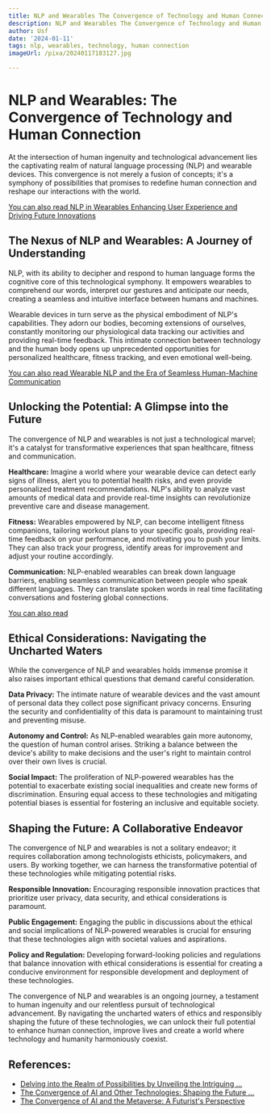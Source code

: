 ```yaml
---
title: NLP and Wearables The Convergence of Technology and Human Connection
description: NLP and Wearables The Convergence of Technology and Human Connection
author: Usf
date: '2024-01-11'
tags: nlp, wearables, technology, human connection
imageUrl: /pixa/20240117183127.jpg

---
```

# NLP and Wearables: The Convergence of Technology  and Human Connection

At the intersection of human ingenuity and technological advancement lies the  captivating realm of natural language processing (NLP) and wearable devices. This convergence is not merely a fusion of  concepts;  it's a symphony  of possibilities that  promises to redefine human connection and reshape our interactions with the world.

[You can also read NLP in Wearables Enhancing User Experience and  Driving Future Innovations](NLP%20in%20Wearables%20Enhancing%20User%20Experience%20and%20Driving%20Future%20Innovations)


## The  Nexus  of NLP and Wearables: A Journey of Understanding

NLP, with  its ability to decipher and  respond to human language forms the cognitive  core of this technological symphony. It  empowers wearables  to comprehend our  words, interpret our gestures and anticipate our needs, creating a seamless and intuitive interface  between humans and machines.

Wearable devices in turn serve as the physical embodiment of NLP's capabilities. They adorn our bodies, becoming extensions of ourselves, constantly monitoring our physiological data tracking our activities and providing real-time feedback.  This  intimate connection between technology  and  the human body  opens up unprecedented opportunities for personalized healthcare, fitness tracking, and even emotional well-being.

[You can also read Wearable NLP and the Era of Seamless Human-Machine Communication](Wearable%20NLP%20and%20the%20Era%20of%20Seamless%20Human-Machine%20Communication)


## Unlocking the Potential: A Glimpse into the Future

The convergence of NLP and wearables is  not just a technological marvel; it's a catalyst for transformative experiences that span healthcare, fitness and communication.

**Healthcare:** Imagine a world where your wearable device can detect early signs of  illness, alert you to potential health risks, and even provide personalized treatment recommendations. NLP's ability  to analyze vast amounts of medical  data and provide real-time insights can revolutionize preventive care and disease management.

**Fitness:** Wearables empowered  by NLP,  can become  intelligent fitness companions,  tailoring workout plans to your specific goals, providing real-time feedback on your performance, and motivating you to push your limits. They can also track your  progress, identify areas for improvement and adjust your routine accordingly.

**Communication:** NLP-enabled wearables can break down language barriers, enabling seamless  communication between people who speak different languages. They can translate spoken words in real time facilitating conversations and fostering global  connections.

[You can also read  ]()


## Ethical Considerations: Navigating the Uncharted Waters

While the  convergence of NLP and wearables holds immense promise it also raises important ethical questions that demand careful consideration.

**Data  Privacy:** The intimate nature of wearable devices and  the  vast amount of  personal data they collect pose significant privacy concerns. Ensuring  the security and confidentiality  of this data is  paramount to maintaining trust and preventing misuse.

**Autonomy and Control:** As NLP-enabled wearables gain more autonomy, the question of human control  arises. Striking a balance between the device's  ability to make decisions and the user's  right  to maintain control over their own lives is crucial.

**Social  Impact:** The proliferation  of NLP-powered wearables has the potential to exacerbate existing social inequalities and create new  forms of discrimination. Ensuring equal access to these technologies and mitigating potential biases is essential for fostering an inclusive and equitable society.

## Shaping  the Future: A Collaborative Endeavor

The convergence of NLP and wearables is not a solitary endeavor; it requires collaboration among technologists  ethicists, policymakers, and users. By working together, we can harness the transformative potential of  these technologies  while mitigating  potential risks.

**Responsible Innovation:** Encouraging responsible innovation practices that prioritize user privacy, data security, and ethical considerations is paramount.

**Public Engagement:** Engaging the public  in discussions about the ethical and social implications of NLP-powered wearables is crucial for ensuring that these technologies  align with societal values and aspirations.

**Policy and Regulation:** Developing forward-looking policies and regulations that balance innovation with ethical considerations is essential  for creating a conducive environment for responsible development and  deployment of these technologies.

The  convergence of NLP and wearables  is an ongoing journey, a testament to human ingenuity and our relentless pursuit of technological advancement. By  navigating the uncharted waters  of ethics and responsibly shaping the future of these technologies,  we can  unlock their full potential to  enhance human connection, improve lives and create a world where technology and humanity harmoniously coexist.

## References:
- [Delving into the Realm of Possibilities by Unveiling the Intriguing ...](https://www.linkedin.com/pulse/delving-realm-possibilities-unveiling-intriguing-human-malapad?utm_source=rss&utm_campaign=articles_sitemaps&utm_medium=google_news)
- [The Convergence of AI and Other Technologies: Shaping the Future ...](https://www.linkedin.com/pulse/convergence-ai-other-technologies-shaping-future-our-world-sharma)
- [The Convergence of AI and the Metaverse: A Futurist's Perspective](https://www.thedigitalspeaker.com/convergence-ai-metaverse-futurists-perspective/)

